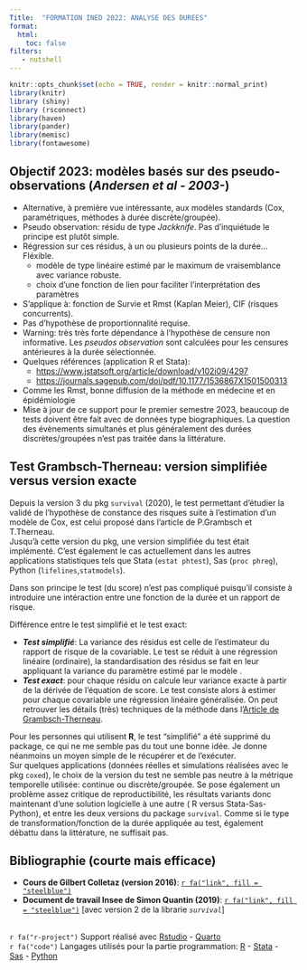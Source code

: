 ```yaml
---
Title:  "FORMATION INED 2022: ANALYSE DES DUREES"   
format:
  html:
    toc: false
filters:
   - nutshell
---
```


```r
knitr::opts_chunk$set(echo = TRUE, render = knitr::normal_print)
library(knitr)
library (shiny)
library (rsconnect)
library(haven)
library(pander)
library(memisc)
library(fontawesome)
```


::: {.callout-note}  
## Objectif 2023: modèles basés sur des pseudo-observations (*Andersen et al - 2003-*)

- Alternative, à première vue intéressante, aux modèles standards (Cox, paramétriques, méthodes à durée discrète/groupée).
- Pseudo observation: résidu de type *Jackknife*. Pas d'inquiétude le principe est plutôt simple.
- Régression sur ces résidus, à un ou plusieurs points de la durée... Fléxible.
  - modèle de type linéaire estimé par le maximum de vraisemblance avec variance robuste.
  - choix d'une fonction de lien pour faciliter l'interprétation des paramètres
- S'applique à: fonction de Survie et Rmst (Kaplan Meier), CIF (risques concurrents).
- Pas d'hypothèse de proportionnalité requise. 
- Warning: très très forte dépendance à l'hypothèse de censure non informative. Les *pseudos observation* sont calculées pour les censures antérieures à la durée sélectionnée.
- Quelques références (application R et Stata):
  - <https://www.jstatsoft.org/article/download/v102i09/4297>
  - <https://journals.sagepub.com/doi/pdf/10.1177/1536867X1501500313>
- Comme les Rmst, bonne diffusion de la méthode en médecine et en épidémiologie
- Mise à jour de ce support pour le premier semestre 2023, beaucoup de tests doivent être fait avec de données type biographiques. La question des évènements simultanés et plus généralement des durées discrètes/groupées n'est pas traitée dans la littérature.
:::

::: {.callout-important}  
## Test Grambsch-Therneau: version simplifiée versus version exacte

Depuis la version 3 du pkg `survival` (2020), le test permettant d'étudier la validé de l'hypothèse de constance des risques suite à l'estimation d'un modèle de Cox, est celui  proposé dans l'article de P.Grambsch et T.Therneau.  
Jusqu'à cette version du pkg, une version simplifiée du test était implémenté. C'est également le cas actuellement dans les autres applications statistiques tels que Stata (`estat phtest`), Sas (`proc phreg`), Python (`lifelines`,`statmodels`). 

Dans son principe le test (du score) n'est pas compliqué puisqu'il consiste à introduire une intéraction entre une fonction de la durée et un rapport de risque.  

Différence entre le test simplifié et le test exact:   

- ***Test simplifié***: La variance des résidus est celle de l'estimateur du rapport de risque de la covariable. Le test se réduit à une régression linéaire (ordinaire), la standardisation des résidus se fait en leur appliquant la variance du paramètre estimé par le modèle . 
- ***Test exact***: pour chaque résidu on calcule leur variance exacte à partir de la dérivée de l'équation de score. Le test consiste alors à estimer pour chaque covariable une régression linéaire généralisée. On peut retrouver les détails (très) techniques de la méthode dans l'[Article de Grambsch-Therneau](https://www.jstor.org/stable/2337123#metadata_info_tab_contents). 
 
Pour les personnes qui utilisent **R**, le test "simplifié" a été supprimé du package, ce qui ne me semble pas du tout une bonne idée. Je donne néanmoins un moyen simple de le récupérer et de l'exécuter.  
Sur quelques applications (données réelles et simulations réalisées avec le pkg `coxed`), le choix de la version du test ne semble pas neutre à la métrique temporelle utilisée: continue ou discrète/groupée. Se pose également un problème assez critique de reproductibilité, les résultats variants donc maintenant d'une solution logicielle à une autre ( R versus Stata-Sas-Python), et entre les deux versions du package `survival`. Comme si le type de transformation/fonction de la durée appliquée au test, également débattu dans la littérature, ne suffisait pas.  
:::

::: {.callout-note icon=false}  
## Bibliographie (courte mais efficace)

- **Cours de Gilbert Colletaz (version 2016)**: [`r fa("link", fill = "steelblue")`](https://docplayer.fr/69359088-Modeles-de-survie-notes-de-cours-master-2-esa-voies-professionnelle-et-recherche-gilbert-colletaz.html) 
- **Document de travail Insee de Simon Quantin (2019)**: [`r fa("link", fill = "steelblue")`](https://www.insee.fr/fr/statistiques/3695681) [avec version 2 de la librarie *`survival`*]  
:::


<br>
`r fa("r-project")` Support réalisé avec [Rstudio](href:https://www.rstudio.com) - [Quarto](https://quarto.org/)  
`r fa("code")` Langages utilisés pour la partie programmation: [R](https://www.r-project.org/) - [Stata](https://www.stata.com/) - [Sas](https://www.sas.com/fr_fr/home.html) - [Python](https://www.python.org/) 

